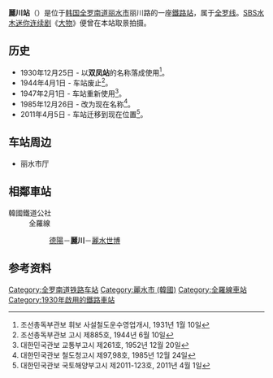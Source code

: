{{朝鮮半島車站資訊
|公司色 = #0066b3
|文字色 = 
|站名 = 麗川站<br />{{lang|en|Yeocheon}}
|圖片 =Korail Yeocheon Station.jpg
|pxl = 
|圖片說明 =车站站舍
|所屬路線 = [[全罗线|全罗线]]
|車站編號 = 
|前一站 = [[德阳站_(全罗南道)|德阳]]
|前一站距離 = 5.3
|後一站距離 = 9.5
|後一站 = [[麗水世博站|麗水世博]]
|距離 =170.9
|起點站 = [[益山站|益山]]
|諺文 = 여천역
|朝鮮漢字 = 麗川驛
|文觀部式 =Yeocheon-yeok 
|馬-賴式 =Ryŏch'ŏn-yŏk
|副站名 = 
|停站路線數 = 
|所屬公司 = [[韩国铁道公社|韩国铁道公社]]
|所在地 =[[全罗南道|全罗南道]][[丽水市_(韩国)|丽水市]]丽川路200
|車站構造 = 地面車站
|月台配置 = 2面4线
|啟用年月日 =1930年12月25日 
|廢站年月日 = 
|上下車人次 =
|統計年度 =
|轉車 = 
|備註 = 
|全寬備註 = 
}}

'''麗川站'''（{{kor|諺=여천역|漢=麗川驛|羅=Yeocheon yeok|f=y}}）是位于[[韩国|韩国]][[全罗南道|全罗南道]][[丽水市_(韩国)|丽水市]]丽川路的一座[[鐵路站|鐵路站]]，属于[[全罗线|全罗线]]。[[SBS水木迷你连续剧|SBS水木迷你连续剧]]《[[大物|大物]]》便曾在本站取景拍摄。

== 历史 ==
*1930年12月25日 - 以'''双凤站'''的名称落成使用<ref>조선총독부관보 휘보 사설철도운수영업개시, 1931년 1월 10일</ref>。
*1944年4月1日 - 车站废止<ref>조선총독부관보 고시 제885호, 1944년 6월 10일</ref>。
*1947年2月1日 - 车站重新使用<ref>대한민국관보 교통부고시 제261호, 1952년 12월 20일</ref>。
*1985年12月26日 - 改为现在名称<ref>대한민국관보 철도청고시 제97,98호, 1985년 12월 24일</ref>。
*2011年4月5日 - 车站迁移到现在位置<ref>대한민국관보 국토해양부고시 제2011-123호, 2011년 4월 1일</ref>。

== 车站周边 ==
*丽水市厅

== 相鄰車站 ==
;韓國鐵道公社
:全羅線
::[[德陽站_(全羅南道)|德陽]]－'''麗川'''－[[麗水世博站|麗水世博]]

== 参考资料 ==
{{reflist}}

{{韩国高速铁道}}
{{全罗线}}
{{ITX}}
{{无穷花号}}

[[Category:全罗南道铁路车站|Category:全罗南道铁路车站]]
[[Category:麗水市_(韓國)|Category:麗水市 (韓國)]]
[[Category:全羅線車站|Category:全羅線車站]]
[[Category:1930年啟用的鐵路車站|Category:1930年啟用的鐵路車站]]